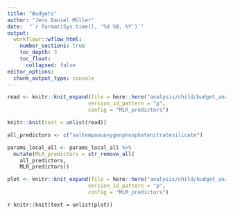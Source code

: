 ```yaml
---
title: "Budgets"
author: "Jens Daniel Müller"
date:  "`r format(Sys.time(), '%d %B, %Y')`"
output: 
  workflowr::wflow_html:
    number_sections: true
    toc_depth: 3
    toc_float:
      collapsed: false
editor_options:
  chunk_output_type: console
---
```



```r

read <- knitr::knit_expand(file = here::here("analysis/child/budget_analysis_read_data.Rmd"),
                          version_id_pattern = "p",
                          config = "MLR_predictors")


```

```r

knitr::knit(text = unlist(read))

```


```r

all_predictors <- c("saltempaouoxygenphosphatenitratesilicate")

params_local_all <- params_local_all %>% 
  mutate(MLR_predictors = str_remove_all(
    all_predictors,
    MLR_predictors))


```



```r

plot <- knitr::knit_expand(file = here::here("analysis/child/budget_analysis_plot_data.Rmd"),
                          version_id_pattern = "p",
                          config = "MLR_predictors")


```

`r knitr::knit(text = unlist(plot))`

